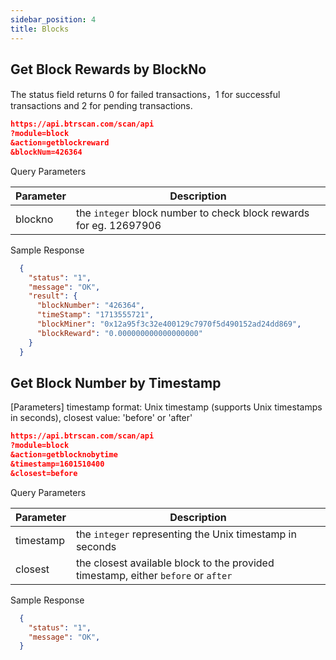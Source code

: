 ---
sidebar_position: 4
title: Blocks
---


## Get Block Rewards by BlockNo
The status field returns 0 for failed transactions，1 for successful transactions and 2 for pending transactions.


```json
https://api.btrscan.com/scan/api
?module=block
&action=getblockreward
&blockNum=426364
```

<Tabs>
  <TabItem value="request" label="Request" default>
    Query Parameters

| Parameter | Description                                            |
|---|---|
| blockno | the `integer` block number to check block rewards for eg. 12697906 |

    
  </TabItem>
  <TabItem value="response" label="Response">

  Sample Response
      
  ```json
    {
      "status": "1",
      "message": "OK",
      "result": {
        "blockNumber": "426364",
        "timeStamp": "1713555721",
        "blockMiner": "0x12a95f3c32e400129c7970f5d490152ad24dd869",
        "blockReward": "0.000000000000000000"
      }
    }
  ```
  </TabItem>
</Tabs>

## Get Block Number by Timestamp
[Parameters] timestamp format: Unix timestamp (supports Unix timestamps in seconds), closest value: 'before' or 'after'

```json
https://api.btrscan.com/scan/api
?module=block
&action=getblocknobytime
&timestamp=1601510400
&closest=before
```

<Tabs>
  <TabItem value="request" label="Request" default>
    Query Parameters

| Parameter | Description                                            |
|---|---|
| timestamp | the `integer` representing the Unix timestamp in seconds |
| closest | the closest available block to the provided timestamp, either `before` or `after` |

    
  </TabItem>
  <TabItem value="response" label="Response">

  Sample Response
      
  ```json
    {
      "status": "1",
      "message": "OK",
    }
  ```
  </TabItem>
</Tabs>